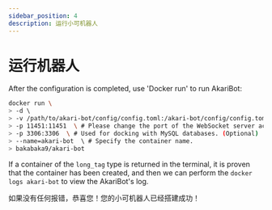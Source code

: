 ```yaml
---
sidebar_position: 4
description: 运行小可机器人
---
```


# 运行机器人

After the configuration is completed, use 'Docker run' to run AkariBot:

```sh
docker run \ 
> -d \ 
> -v /path/to/akari-bot/config/config.toml:/akari-bot/config/config.toml \ # Please modify the path to the corresponding location.
> -p 11451:11451  \ # Please change the port of the WebSocket server according to your configuration file.
> -p 3306:3306  \ # Used for docking with MySQL databases. (Optional)
> --name=akari-bot  \ # Specify the container name.
> bakabaka9/akari-bot
```

If a container of the `long_tag` type is returned in the terminal, it is proven that the container has been created, and then we can perform the `docker logs akari-bot` to view the AkariBot's log.

如果没有任何报错，恭喜您！您的小可机器人已经搭建成功！
